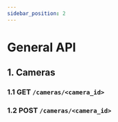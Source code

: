 ```yaml
---
sidebar_position: 2
---
```


# General API

## 1. Cameras

### 1.1 GET `/cameras/<camera_id>`
### 1.2 POST `/cameras/<camera_id>`
